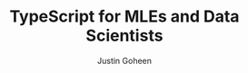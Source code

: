 ---
title: TypeScript for MLEs and Data Scientists
publishedAt: 2025-02-01
tag: typescript
summary: A guide for machine learning engineers and data scientists using TypeScript and Next.js, with practical examples and use cases.
author: Justin Goheen
---
